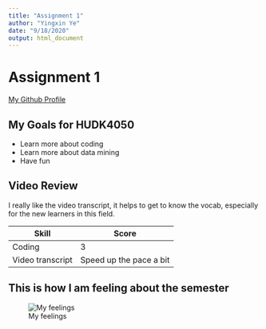 ```yaml
---
title: "Assignment 1"
author: "Yingxin Ye"
date: "9/18/2020"
output: html_document
---
```

# Assignment 1

[My Github Profile](https://github.com/yipyye)  

## My Goals for HUDK4050    

* Learn more about coding  
* Learn more about data mining
* Have fun  

## Video Review

I really like the video transcript, it helps to get to know the vocab, especially for the new learners in this field.  


| Skill | Score| 
|------|-----|
| Coding | 3  |  
|Video transcript| Speed up the pace a bit|  


## This is how I am feeling about the semester
![My feelings](this_semester.jpeg)


```r

```


